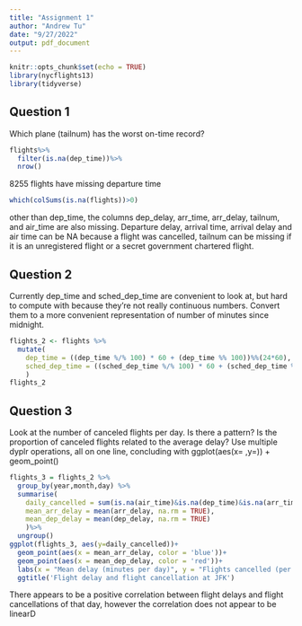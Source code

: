 ```yaml
---
title: "Assignment 1"
author: "Andrew Tu"
date: "9/27/2022"
output: pdf_document
---
```


```r
knitr::opts_chunk$set(echo = TRUE)
library(nycflights13)
library(tidyverse)
```

## Question 1
Which plane (tailnum) has the worst on-time record?

```r
flights%>%
  filter(is.na(dep_time))%>%
  nrow()

```

8255 flights have missing departure time

```r
which(colSums(is.na(flights))>0)

```
other than dep_time, the columns dep_delay, arr_time, arr_delay, tailnum, and air_time are also missing. Departure delay, arrival time, arrival delay and air time can be NA because a flight was cancelled, tailnum can be missing if it is an unregistered flight or a secret government chartered flight.


## Question 2
Currently dep_time and sched_dep_time are convenient to look at, but hard to compute with because they’re not really continuous numbers. Convert them to a more convenient representation of number of minutes since midnight.

```r
flights_2 <- flights %>% 
  mutate(
    dep_time = ((dep_time %/% 100) * 60 + (dep_time %% 100))%%(24*60),
    sched_dep_time = ((sched_dep_time %/% 100) * 60 + (sched_dep_time %% 100))%%(24*60)
    ) 
flights_2
```

## Question 3
Look at the number of canceled flights per day. Is there a pattern? Is the proportion of canceled flights related to the average delay? Use multiple dyplr operations, all on one line, concluding with ggplot(aes(x= ,y=)) + geom_point()

```r
flights_3 = flights_2 %>%
  group_by(year,month,day) %>%
  summarise(
    daily_cancelled = sum(is.na(air_time)&is.na(dep_time)&is.na(arr_time)&is.na(arr_delay)),
    mean_arr_delay = mean(arr_delay, na.rm = TRUE),
    mean_dep_delay = mean(dep_delay, na.rm = TRUE)
    )%>%
  ungroup()
ggplot(flights_3, aes(y=daily_cancelled))+
  geom_point(aes(x = mean_arr_delay, color = 'blue'))+
  geom_point(aes(x = mean_dep_delay, color = 'red'))+
  labs(x = "Mean delay (minutes per day)", y = "Flights cancelled (per day)")+
  ggtitle('Flight delay and flight cancellation at JFK')

```

There appears to be a positive correlation between flight delays and flight cancellations of that day, however the correlation does not appear to be linearD